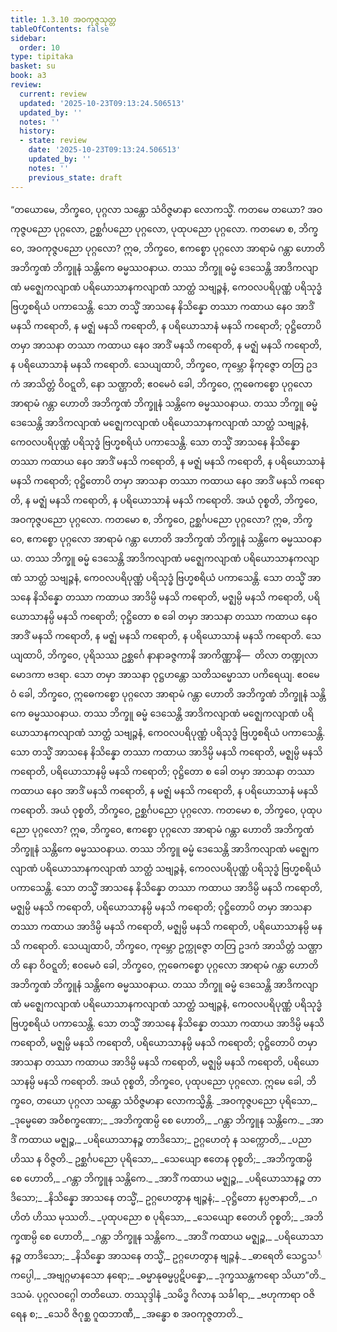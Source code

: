 ```yaml
---
title: 1.3.10 အဝကုဇ္ဇသုတ္တ
tableOfContents: false
sidebar:
  order: 10
type: tipitaka
basket: su
book: a3
review:
  current: review
  updated: '2025-10-23T09:13:24.506513'
  updated_by: ''
  notes: ''
  history:
  - state: review
    date: '2025-10-23T09:13:24.506513'
    updated_by: ''
    notes: ''
    previous_state: draft
---
```



<ReviewStatus review={frontmatter.review} showDetails={true} />

<HypothesisAnnotation frontmatter={frontmatter} />

<DynamicBreadcrumb />

<Division number="30" book="a3" e="ch" v="15" p="128">

<Paragraph number="152" book="a3">
“တယောမေ, ဘိက္ခဝေ, ပုဂ္ဂလာ သန္တော သံဝိဇ္ဇမာနာ လောကသ္မိံ. ကတမေ တယော? အဝကုဇ္ဇပညော ပုဂ္ဂလော, ဥစ္ဆင်္ဂပညော ပုဂ္ဂလော, ပုထုပညော ပုဂ္ဂလော. ကတမော စ, ဘိက္ခဝေ, အဝကုဇ္ဇပညော ပုဂ္ဂလော? ဣဓ, ဘိက္ခဝေ, ဧကစ္စော ပုဂ္ဂလော အာရာမံ ဂန္တာ ဟောတိ အဘိက္ခဏံ ဘိက္ခူနံ သန္တိကေ ဓမ္မဿဝနာယ. တဿ ဘိက္ခူ ဓမ္မံ ဒေသေန္တိ အာဒိကလျာဏံ မဇ္ဈေကလျာဏံ ပရိယောသာနကလျာဏံ သာတ္ထံ သဗျဉ္ဇနံ, ကေဝလပရိပုဏ္ဏံ ပရိသုဒ္ဓံ ဗြဟ္မစရိယံ ပကာသေန္တိ. သော တသ္မိံ အာသနေ နိသိန္နော တဿာ ကထာယ နေဝ အာဒိံ မနသိ ကရောတိ, န မဇ္ဈံ မနသိ ကရောတိ, န ပရိယောသာနံ မနသိ ကရောတိ; ဝုဋ္ဌိတောပိ တမှာ အာသနာ တဿာ ကထာယ နေဝ အာဒိံ မနသိ ကရောတိ, န မဇ္ဈံ မနသိ ကရောတိ, န ပရိယောသာနံ မနသိ ကရောတိ. သေယျထာပိ, ဘိက္ခဝေ, ကုမ္ဘော နိကုဇ္ဇော တတြ ဥဒကံ အာသိတ္တံ ဝိဝဋ္ဋတိ, နော သဏ္ဌာတိ; ဧဝမေဝံ ခေါ, ဘိက္ခဝေ, ဣဓေကစ္စော ပုဂ္ဂလော အာရာမံ ဂန္တာ ဟောတိ အဘိက္ခဏံ ဘိက္ခူနံ သန္တိကေ ဓမ္မဿဝနာယ. တဿ ဘိက္ခူ ဓမ္မံ ဒေသေန္တိ အာဒိကလျာဏံ မဇ္ဈေကလျာဏံ ပရိယောသာနကလျာဏံ သာတ္ထံ သဗျဉ္ဇနံ, ကေဝလပရိပုဏ္ဏံ ပရိသုဒ္ဓံ ဗြဟ္မစရိယံ ပကာသေန္တိ. သော တသ္မိံ အာသနေ နိသိန္နော တဿာ ကထာယ နေဝ အာဒိံ မနသိ ကရောတိ, န မဇ္ဈံ မနသိ ကရောတိ, န ပရိယောသာနံ မနသိ ကရောတိ; ဝုဋ္ဌိတောပိ တမှာ အာသနာ တဿာ ကထာယ နေဝ အာဒိံ မနသိ ကရောတိ, န မဇ္ဈံ မနသိ ကရောတိ, န ပရိယောသာနံ မနသိ ကရောတိ. အယံ ဝုစ္စတိ, ဘိက္ခဝေ, အဝကုဇ္ဇပညော ပုဂ္ဂလော.
</Paragraph>

<Paragraph number="153" book="a3">
ကတမော စ, ဘိက္ခဝေ, ဥစ္ဆင်္ဂပညော ပုဂ္ဂလော? ဣဓ, ဘိက္ခဝေ, ဧကစ္စော ပုဂ္ဂလော အာရာမံ ဂန္တာ ဟောတိ အဘိက္ခဏံ ဘိက္ခူနံ သန္တိကေ ဓမ္မဿဝနာယ. တဿ ဘိက္ခူ ဓမ္မံ ဒေသေန္တိ အာဒိကလျာဏံ မဇ္ဈေကလျာဏံ ပရိယောသာနကလျာဏံ သာတ္ထံ သဗျဉ္ဇနံ, ကေဝလပရိပုဏ္ဏံ ပရိသုဒ္ဓံ ဗြဟ္မစရိယံ ပကာသေန္တိ. သော တသ္မိံ အာသနေ နိသိန္နော တဿာ ကထာယ အာဒိမ္ပိ မနသိ ကရောတိ, မဇ္ဈမ္ပိ မနသိ ကရောတိ, ပရိယောသာနမ္ပိ မနသိ ကရောတိ; ဝုဋ္ဌိတော စ ခေါ တမှာ အာသနာ တဿာ ကထာယ နေဝ အာဒိံ မနသိ ကရောတိ, န မဇ္ဈံ မနသိ ကရောတိ, န ပရိယောသာနံ မနသိ ကရောတိ. သေယျထာပိ, ဘိက္ခဝေ, ပုရိသဿ ဥစ္ဆင်္ဂေ နာနာခဇ္ဇကာနိ အာကိဏ္ဏာနိ—  တိလာ တဏ္ဍုလာ မောဒကာ ဗဒရာ. သော တမှာ အာသနာ ဝုဋ္ဌဟန္တော သတိသမ္မောသာ ပကိရေယျ. ဧဝမေဝံ ခေါ, ဘိက္ခဝေ, ဣဓေကစ္စော ပုဂ္ဂလော အာရာမံ ဂန္တာ ဟောတိ အဘိက္ခဏံ ဘိက္ခူနံ သန္တိကေ ဓမ္မဿဝနာယ. တဿ ဘိက္ခူ ဓမ္မံ ဒေသေန္တိ အာဒိကလျာဏံ မဇ္ဈေကလျာဏံ ပရိယောသာနကလျာဏံ သာတ္ထံ သဗျဉ္ဇနံ, ကေဝလပရိပုဏ္ဏံ ပရိသုဒ္ဓံ ဗြဟ္မစရိယံ ပကာသေန္တိ. သော တသ္မိံ အာသနေ နိသိန္နော တဿာ ကထာယ အာဒိမ္ပိ မနသိ ကရောတိ, မဇ္ဈမ္ပိ မနသိ ကရောတိ, ပရိယောသာနမ္ပိ မနသိ ကရောတိ; ဝုဋ္ဌိတော စ ခေါ တမှာ အာသနာ တဿာ ကထာယ နေဝ အာဒိံ မနသိ ကရောတိ, န မဇ္ဈံ မနသိ ကရောတိ, န ပရိယောသာနံ မနသိ ကရောတိ. အယံ ဝုစ္စတိ, ဘိက္ခဝေ, ဥစ္ဆင်္ဂပညော ပုဂ္ဂလော.
</Paragraph>

<Paragraph number="154" book="a3">
ကတမော စ, ဘိက္ခဝေ, ပုထုပညော ပုဂ္ဂလော? ဣဓ, ဘိက္ခဝေ, ဧကစ္စော ပုဂ္ဂလော အာရာမံ ဂန္တာ ဟောတိ အဘိက္ခဏံ ဘိက္ခူနံ သန္တိကေ ဓမ္မဿဝနာယ. တဿ ဘိက္ခူ ဓမ္မံ ဒေသေန္တိ အာဒိကလျာဏံ မဇ္ဈေကလျာဏံ ပရိယောသာနကလျာဏံ သာတ္ထံ သဗျဉ္ဇနံ, ကေဝလပရိပုဏ္ဏံ ပရိသုဒ္ဓံ ဗြဟ္မစရိယံ ပကာသေန္တိ. သော တသ္မိံ အာသနေ နိသိန္နော တဿာ ကထာယ အာဒိမ္ပိ မနသိ ကရောတိ, မဇ္ဈမ္ပိ မနသိ ကရောတိ, ပရိယောသာနမ္ပိ မနသိ ကရောတိ; ဝုဋ္ဌိတောပိ တမှာ အာသနာ တဿာ ကထာယ အာဒိမ္ပိ မနသိ ကရောတိ, မဇ္ဈမ္ပိ မနသိ ကရောတိ, ပရိယောသာနမ္ပိ မနသိ ကရောတိ. သေယျထာပိ, ဘိက္ခဝေ, ကုမ္ဘော ဥက္ကုဇ္ဇော တတြ ဥဒကံ အာသိတ္တံ သဏ္ဌာတိ နော ဝိဝဋ္ဋတိ; ဧဝမေဝံ ခေါ, ဘိက္ခဝေ, ဣဓေကစ္စော ပုဂ္ဂလော အာရာမံ ဂန္တာ ဟောတိ အဘိက္ခဏံ ဘိက္ခူနံ သန္တိကေ ဓမ္မဿဝနာယ. တဿ ဘိက္ခူ ဓမ္မံ ဒေသေန္တိ အာဒိကလျာဏံ မဇ္ဈေကလျာဏံ ပရိယောသာနကလျာဏံ သာတ္ထံ သဗျဉ္ဇနံ, ကေဝလပရိပုဏ္ဏံ ပရိသုဒ္ဓံ ဗြဟ္မစရိယံ ပကာသေန္တိ. သော တသ္မိံ အာသနေ နိသိန္နော တဿာ ကထာယ အာဒိမ္ပိ မနသိ ကရောတိ, မဇ္ဈမ္ပိ မနသိ ကရောတိ, ပရိယောသာနမ္ပိ မနသိ ကရောတိ; ဝုဋ္ဌိတောပိ တမှာ အာသနာ တဿာ ကထာယ အာဒိမ္ပိ မနသိ ကရောတိ, မဇ္ဈမ္ပိ မနသိ ကရောတိ, ပရိယောသာနမ္ပိ မနသိ ကရောတိ. အယံ ဝုစ္စတိ, ဘိက္ခဝေ, ပုထုပညော ပုဂ္ဂလော. ဣမေ ခေါ, ဘိက္ခဝေ, တယော ပုဂ္ဂလာ သန္တော သံဝိဇ္ဇမာနာ လောကသ္မိန္တိ.
</Paragraph>

<Paragraph number="155" type="verses" book="a3">
_အဝကုဇ္ဇပညော ပုရိသော,_  
_ဒုမ္မေဓော အဝိစက္ခဏော;_  
_အဘိက္ခဏမ္ပိ စေ ဟောတိ,_  
_ဂန္တာ ဘိက္ခူန သန္တိကေ._  

</Paragraph>

<Paragraph number="156" type="verses" book="a3">
_အာဒိံ ကထာယ မဇ္ဈဉ္စ,_  
_ပရိယောသာနဉ္စ တာဒိသော;_  
ဥဂ္ဂဟေတုံ န သက္ကောတိ,_  
_ပညာ ဟိဿ န ဝိဇ္ဇတိ._  

</Paragraph>

<Paragraph number="157" type="verses" book="a3">
ဥစ္ဆင်္ဂပညော ပုရိသော,_  
_သေယျော ဧတေန ဝုစ္စတိ;_  
_အဘိက္ခဏမ္ပိ စေ ဟောတိ,_  
_ဂန္တာ ဘိက္ခူန သန္တိကေ._  

</Paragraph>

<Paragraph number="158" type="verses" book="a3">
_အာဒိံ ကထာယ မဇ္ဈဉ္စ,_  
_ပရိယောသာနဉ္စ တာဒိသော;_  
_နိသိန္နော အာသနေ တသ္မိံ,_  
ဥဂ္ဂဟေတွာန ဗျဉ္ဇနံ;_  
_ဝုဋ္ဌိတော နပ္ပဇာနာတိ,_  
_ဂဟိတံ ဟိဿ မုဿတိ._  

</Paragraph>

<Paragraph number="159" type="verses" book="a3">
_ပုထုပညော စ ပုရိသော,_  
_သေယျော ဧတေဟိ ဝုစ္စတိ;_  
_အဘိက္ခဏမ္ပိ စေ ဟောတိ,_  
_ဂန္တာ ဘိက္ခူန သန္တိကေ._  

</Paragraph>

<Paragraph number="160" type="verses" book="a3">
_အာဒိံ ကထာယ မဇ္ဈဉ္စ,_  
_ပရိယောသာနဉ္စ တာဒိသော;_  
_နိသိန္နော အာသနေ တသ္မိံ,_  
ဥဂ္ဂဟေတွာန ဗျဉ္ဇနံ._  

</Paragraph>

<Paragraph number="161" type="verses" book="a3">
_ဓာရေတိ သေဋ္ဌသင်္ကပ္ပေါ,_  
_အဗျဂ္ဂမာနသော နရော;_  
_ဓမ္မာနုဓမ္မပ္ပဋိပန္နော,_  
_ဒုက္ခဿန္တကရော သိယာ”တိ._  


</Paragraph>
</Division>

<Paragraph number="162" type="center" book="a3">
ဒသမံ.



</Paragraph>

<Paragraph number="163" type="center" book="a3">
ပုဂ္ဂလဝဂ္ဂေါ တတိယော.



</Paragraph>

<Paragraph number="164" type="center" book="a3">
တဿုဒ္ဒါနံ


</Paragraph>

<Paragraph number="165" type="verses" book="a3">
_သမိဒ္ဓ ဂိလာန သင်္ခါရာ,_  
_ဗဟုကာရာ ဝဇိရေန စ;_  
_သေဝိ ဇိဂုစ္ဆ ဂူထဘာဏီ,_  
_အန္ဓော စ အဝကုဇ္ဇတာတိ._
</Paragraph>